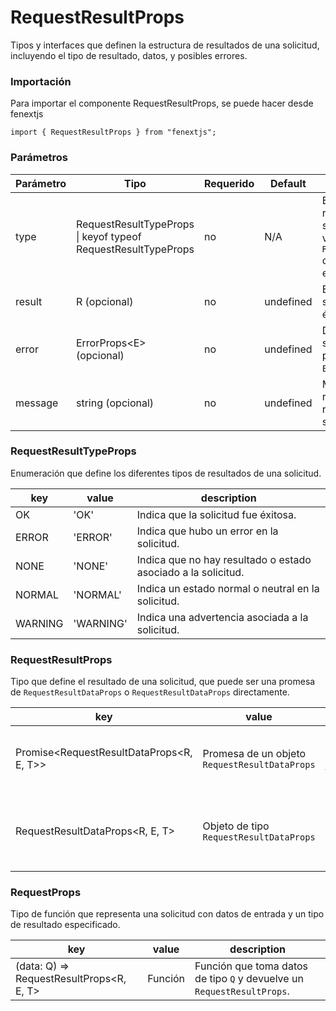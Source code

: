 # RequestResultProps

Tipos y interfaces que definen la estructura de resultados de una solicitud, incluyendo el tipo de resultado, datos, y posibles errores.

### Importación

Para importar el componente RequestResultProps, se puede hacer desde fenextjs

```tsx copy
import { RequestResultProps } from "fenextjs";
```

### Parámetros

| Parámetro | Tipo                                                          | Requerido | Default   | Descripcion                                                                                                                  |
| --------- | ------------------------------------------------------------- | --------- | --------- | ---------------------------------------------------------------------------------------------------------------------------- |
| type      | RequestResultTypeProps \| keyof typeof RequestResultTypeProps | no        | N/A       | Especifica el tipo de resultado de la solicitud; acepta un valor del enum `RequestResultTypeProps` o una cadena equivalente. |
| result    | R (opcional)                                                  | no        | undefined | El resultado de la solicitud si esta fue éxitosa.                                                                            |
| error     | ErrorProps\<E\> (opcional)                                    | no        | undefined | Detalles del error si la solicitud falló, definidos por la interfaz `ErrorProps`.                                            |
| message   | string (opcional)                                             | no        | undefined | Mensaje adicional relacionado con el resultado de la solicitud.                                                              |

### RequestResultTypeProps

Enumeración que define los diferentes tipos de resultados de una solicitud.

| key     | value     | description                                                   |
| ------- | --------- | ------------------------------------------------------------- |
| OK      | 'OK'      | Indica que la solicitud fue éxitosa.                          |
| ERROR   | 'ERROR'   | Indica que hubo un error en la solicitud.                     |
| NONE    | 'NONE'    | Indica que no hay resultado o estado asociado a la solicitud. |
| NORMAL  | 'NORMAL'  | Indica un estado normal o neutral en la solicitud.            |
| WARNING | 'WARNING' | Indica una advertencia asociada a la solicitud.               |

### RequestResultProps

Tipo que define el resultado de una solicitud, que puede ser una promesa de `RequestResultDataProps` o `RequestResultDataProps` directamente.

| key                                          | value                                         | description                                    |
| -------------------------------------------- | --------------------------------------------- | ---------------------------------------------- |
| Promise\<RequestResultDataProps\<R, E, T\>\> | Promesa de un objeto `RequestResultDataProps` | Resultado de la solicitud en forma de promesa. |
| RequestResultDataProps\<R, E, T\>            | Objeto de tipo `RequestResultDataProps`       | Resultado de la solicitud como objeto directo. |

### RequestProps

Tipo de función que representa una solicitud con datos de entrada y un tipo de resultado especificado.

| key                                         | value   | description                                                            |
| ------------------------------------------- | ------- | ---------------------------------------------------------------------- |
| (data: Q) =\> RequestResultProps\<R, E, T\> | Función | Función que toma datos de tipo `Q` y devuelve un `RequestResultProps`. |
